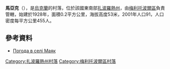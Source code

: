 {{coord|46|52|50|N|35|6|40|E|scale:100000|display=title}}

'''馬亞克'''（{{lang-uk|Маяк}}），是[[烏克蘭|烏克蘭]]的村落，位於該國東南部[[扎波羅熱州|扎波羅熱州]]，由[[梅利托波爾區|梅利托波爾區]]負責管轄，始建於1928年，面積0.2平方公里，海拔高度53米，2001年人口91，人口密度每平方公里455人。

==參考資料==
* [http://weather.in.ua/ua/zaporozhskaja/15296 Погода в селі Маяк]

[[Category:扎波羅熱州村落|Category:扎波羅熱州村落]]
[[Category:梅利托波爾區村落|Category:梅利托波爾區村落]]


{{Zaporizhia-geo-stub}}
